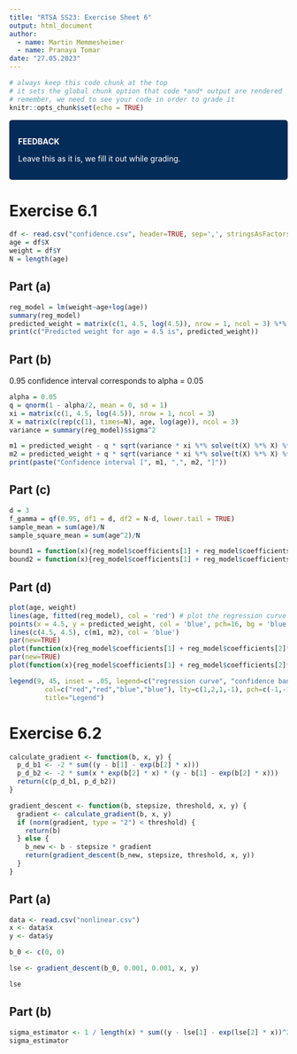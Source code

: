 ```yaml
---
title: "RTSA SS23: Exercise Sheet 6"
output: html_document
author:
  - name: Martin Memmesheimer
  - name: Pranaya Tomar
date: "27.05.2023"
---
```


<!---------------- Some custom CSS. DO NOT CHANGE ANYTHING HERE --------------->
<style>

/*          this styles a box that we are going to use for feedback           */

.feedbackbox {
  padding: 1em;
  background: #042c58;
  color: white;
  border: 2px solid #042c58;  /* RPTU dunkelblau */
  border-radius: 5px;
}

</style>

```r
# always keep this code chunk at the top
# it sets the global chunk option that code *and* output are rendered
# remember, we need to see your code in order to grade it
knitr::opts_chunk$set(echo = TRUE)
```

::: {.feedbackbox}
**FEEDBACK**

Leave this as it is, we fill it out while grading.
:::

<!------------------------- now, your part starts ----------------------------->

# Exercise 6.1

```r
df <- read.csv("confidence.csv", header=TRUE, sep=',', stringsAsFactors=FALSE)
age = df$X
weight = df$Y
N = length(age)
```

## Part (a)
```r
reg_model = lm(weight~age+log(age))
summary(reg_model)
predicted_weight = matrix(c(1, 4.5, log(4.5)), nrow = 1, ncol = 3) %*% matrix(c(reg_model$coefficients[1], reg_model$coefficients[2], reg_model$coefficients[3]),nrow = 3, ncol = 1)
print(c("Predicted weight for age = 4.5 is", predicted_weight))

```
## Part (b)
0.95 confidence interval corresponds to alpha = 0.05
```r
alpha = 0.05
q = qnorm(1 - alpha/2, mean = 0, sd = 1)
xi = matrix(c(1, 4.5, log(4.5)), nrow = 1, ncol = 3)
X = matrix(c(rep(c(1), times=N), age, log(age)), ncol = 3)
variance = summary(reg_model)$sigma^2

m1 = predicted_weight - q * sqrt(variance * xi %*% solve(t(X) %*% X) %*% t(xi))
m2 = predicted_weight + q * sqrt(variance * xi %*% solve(t(X) %*% X) %*% t(xi))
print(paste("Confidence interval [", m1, ",", m2, "]"))

```

## Part (c)
```r
d = 3
f_gamma = qf(0.95, df1 = d, df2 = N-d, lower.tail = TRUE)
sample_mean = sum(age)/N
sample_square_mean = sum(age^2)/N

bound1 = function(x){reg_model$coefficients[1] + reg_model$coefficients[2]*x + reg_model$coefficients[3]*log(x) - sqrt(2*f_gamma*variance/N) * sqrt(1 + (x - sample_mean)^2 / (sample_square_mean - sample_mean^2))}
bound2 = function(x){reg_model$coefficients[1] + reg_model$coefficients[2]*x + reg_model$coefficients[3]*log(x) + sqrt(2*f_gamma*variance/N) * sqrt(1 + (x - sample_mean)^2 / (sample_square_mean - sample_mean^2))}

```

## Part (d)
```r
plot(age, weight)
lines(age, fitted(reg_model), col = 'red') # plot the regression curve
points(x = 4.5, y = predicted_weight, col = 'blue', pch=16, bg = 'blue')
lines(c(4.5, 4.5), c(m1, m2), col = 'blue')
par(new=TRUE)
plot(function(x){reg_model$coefficients[1] + reg_model$coefficients[2]*x + reg_model$coefficients[3]*log(x) - sqrt(2*f_gamma*variance/N) * sqrt(1 + (x - sample_mean)^2 / (sample_square_mean - sample_mean^2))},col='red', lty=2, ann = FALSE)
par(new=TRUE)
plot(function(x){reg_model$coefficients[1] + reg_model$coefficients[2]*x + reg_model$coefficients[3]*log(x) + sqrt(2*f_gamma*variance/N) * sqrt(1 + (x - sample_mean)^2 / (sample_square_mean - sample_mean^2))}, col='red', lty=2, ann = FALSE)

legend(9, 45, inset = .05, legend=c("regression curve", "confidence band", "confidence interval", "predicted value"),
         col=c("red","red","blue","blue"), lty=c(1,2,1,-1), pch=c(-1,-1,-1,16), bg=c("white","white","white","blue"),
         title="Legend")

```

<!------ please separate different exercises with a line ---------------------->

# Exercise 6.2

```r
calculate_gradient <- function(b, x, y) {
  p_d_b1 <- -2 * sum((y - b[1] - exp(b[2] * x)))
  p_d_b2 <- -2 * sum(x * exp(b[2] * x) * (y - b[1] - exp(b[2] * x)))
  return(c(p_d_b1, p_d_b2))
}

gradient_descent <- function(b, stepsize, threshold, x, y) {
  gradient <- calculate_gradient(b, x, y)
  if (norm(gradient, type = "2") < threshold) {
    return(b)
  } else {
    b_new <- b - stepsize * gradient
    return(gradient_descent(b_new, stepsize, threshold, x, y))
  }
}
```

## Part (a)

```r
data <- read.csv("nonlinear.csv")
x <- data$x
y <- data$y

b_0 <- c(0, 0)

lse <- gradient_descent(b_0, 0.001, 0.001, x, y)

lse

```

## Part (b)

```r
sigma_estimator <- 1 / length(x) * sum((y - lse[1] - exp(lse[2] * x))^2)
sigma_estimator
```

